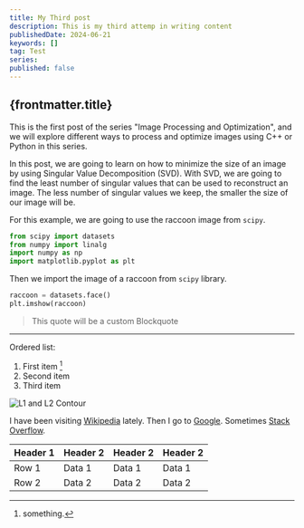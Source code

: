 ```yaml
---
title: My Third post
description: This is my third attemp in writing content
publishedDate: 2024-06-21
keywords: []
tag: Test
series:
published: false
---
```


## {frontmatter.title}

This is the first post of the series "Image Processing and Optimization", and we will explore different ways to process and optimize images using C++ or Python in this series.

In this post, we are going to learn on how to minimize the size of an image by using Singular Value Decomposition (SVD).
With SVD, we are going to find the least number of singular values that can be used to reconstruct an image.
The less number of singular values we keep, the smaller the size of our image will be.

For this example, we are going to use the raccoon image from `scipy`.

```python
from scipy import datasets
from numpy import linalg
import numpy as np
import matplotlib.pyplot as plt
```

Then we import the image of a raccoon from `scipy` library.

```python
raccoon = datasets.face()
plt.imshow(raccoon)
```

> This quote will be a custom Blockquote

---

Ordered list:
1. First item [^1]
2. Second item
3. Third item

[^1]: something.


![L1 and L2 Contour](https://upload.wikimedia.org/wikipedia/commons/thumb/f/f8/L1_and_L2_balls.svg/1024px-L1_and_L2_balls.svg.png "L1 and L2 Contour")


I have been visiting [Wikipedia](https://www.wikipedia.org/) lately.
Then I go to [Google](https://www.google.com/).
Sometimes [Stack Overflow](https://stackoverflow.com/).


| Header 1 | Header 2 | Header 2 | Header 2 |
|----------|----------|----------|----------|
| Row 1    | Data 1   | Data 1   | Data 1   |
| Row 2    | Data 2   | Data 2   | Data 2   |
